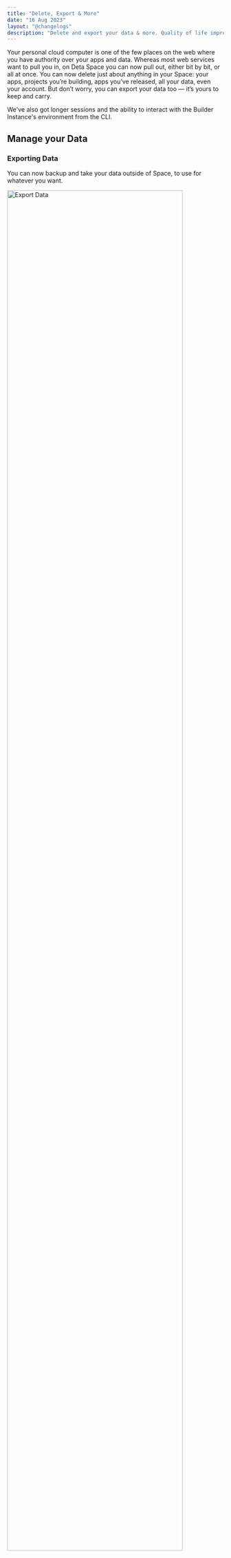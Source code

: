 ```yaml
---
title: "Delete, Export & More"
date: "16 Aug 2023"
layout: "@changelogs"
description: "Delete and export your data & more. Quality of life improvements."
---
```



Your personal cloud computer is one of the few places on the web where you have authority over your apps and data.
Whereas most web services want to pull you in, on Deta Space you can now pull out, either bit by bit, or all at once.
You can now delete just about anything in your Space: your apps, projects you’re building, apps you’ve released, all your data, even your account. 
But don’t worry, you can export your data too — it’s yours to keep and carry.

We've also got longer sessions and the ability to interact with the Builder Instance's environment from the CLI.

## Manage your Data

### Exporting Data

You can now backup and take your data outside of Space, to use for whatever you want.

<Image src="/changelog_assets/export-data.png" alt="Export Data" width="90%" background />

Export your data from the "App Data" view of your app instance, or from the "General" tab of any Collection's "Settings". 
This will export all Bases and Drives that to a ZIP file that you can download.

### Wipe App Data

Want to start fresh with an app you're using? You can now wipe all the data in your app instance from the "App Data" view of your app instance. 
This will delete all the data from your app. 

<Image src="/changelog_assets/clear-app-data.png" alt="Clear App Data" width="90%" background />

### Delete App, Keep Data

Sometimes, you want the opposite of wiping the data, which is deleting the app, but keeping the data. Sounds wild, right? From your app's "Settings" menu you can now export your data to a Collection whenever you delete an app.

<Image src="/changelog_assets/delete-app-keep-data.png" alt="Delete App" width="90%" background />

## Managing your Project

### Delete Releases

Ever released something by accident or want to delete an old release? You can now do that from the "Publish" tab in your project's dashboard in Builder.

<Image src="/changelog_assets/manage-release.png" alt="Manage Release" width="90%" background />

If the release doesn't have any installations yet, you can delete it. If it has installations, you can unlist it from Discovery instead. This will remove the app's Discovery page and the app from the Discovery homepage. Existing users who installed the app will still be able to use their copy.

### Delete Project

You can now also delete an entire project in Builder. This will delete all the releases of your app. If your app is listed on Discovery and others have installed it, you won't be able to delete it for now. We are working on a way to do this safely.

<Image src="/changelog_assets/unlist-project.png" alt="Unlist Project" width="90%" background />

### Unlist a Project from Discovery

In addition to individual releases, you can unlist an entire app from a project's Settings menu in Builder. This will remove the app and all releases from being listed publicly. Existing users who have installed your app will continue to be able to use it.

## Deleting Resources

### Delete Collections

In addition to all the other resources, you can now delete Collections as well. This will delete all the data in a Collection and remove it from your Space.

<Image src="/changelog_assets/delete-collection.png" alt="Unlist Project" width="90%" background />

You can do this from the "Settings" menu of your Collection.

### Delete Account

And lastly, this one hurts a bit 💔, but hey, you're in control.

<Image src="/changelog_assets/delete-account.png" alt="Unlist Project" width="90%" background />

You can now delete your entire Space account with a simple button click as well. This will delete all your projects, apps, data, and everything else. You can do this from the "Settings" menu of your account.

## Quality of Life Improvements

We've also got two quality of life improvements in longer sessions and interacting with environment variables in local dev.

### Longer Sessions

One of the biggest complaints with Deta was short sessions, requiring you to constantly log in. We extended the sessions, so after logging in to Space, you will stay logged in for 30 days. You can still log out manually if you need to.

### Environment Variables and the CLI

You can now use the `space builder env` command of the [Space CLI](https://deta.space/docs/en/build/reference/cli) to fetch or update the environment variables in your project's Builder instance.

Fetching them:

```bash
space builder env --get .env

# writes Builder Instance environment to local .env file
```

Update them:

```bash
space builder env --set .env

# writes local .env file to Builder Instance environment
```

Note that this command is completely decoupled from your local [`Spacefile`](/docs/en/reference/spacefile/). 

When you add or remove variables to your space environment via the `Spacefile`, you need to use `space push` before `space builder env` will update the new variable.

Thank you for all the valuable feedback — please continue to share your thoughts as we work to build and improve Space. <DetaHeart />